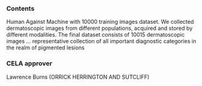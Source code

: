 ### Contents
Human Against Machine with 10000 training images dataset. We collected dermatoscopic images from different populations, acquired and stored by different modalities. The final dataset consists of 10015 dermatoscopic images ... representative collection of all important diagnostic categories in the realm of pigmented lesions

### CELA approver
Lawrence Burns (ORRICK HERRINGTON AND SUTCLIFF)